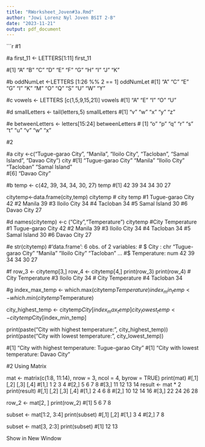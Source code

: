 ```yaml
---
title: "RWorksheet_Joven#3a.Rmd"
author: "Jowi Lorenz Nyl Joven BSIT 2-B"
date: "2023-11-21"
output: pdf_document
---
```

```r
#1

#a
first_11 <- LETTERS[1:11]
first_11

 #[1] "A" "B" "C" "D" "E" "F" "G" "H" "I" "J" "K"

#b
oddNumLet <-LETTERS [1:26 %% 2 == 1]
oddNumLet
 #[1] "A" "C" "E" "G" "I" "K" "M" "O" "Q" "S" "U" "W" "Y"

#c
vowels <- LETTERS [c(1,5,9,15,21)]
vowels
#[1] "A" "E" "I" "O" "U"

#d
smallLetters <- tail(letters,5)
smallLetters
#[1] "v" "w" "x" "y" "z"

#e
betweenLetters <- letters[15:24]
betweenLetters
# [1] "o" "p" "q" "r" "s" "t" "u" "v" "w" "x"

#2

#a
city <-c("Tugue-garao City", "Manila", "Iloilo City", "Tacloban", "Samal Island", "Davao City")
city
#[1] "Tugue-garao City" "Manila"           "Iloilo City"      "Tacloban"         "Samal Island"    
#[6] "Davao City" 

#b
temp <- c(42, 39, 34, 34, 30, 27)
temp
#[1] 42 39 34 34 30 27

citytemp<-data.frame(city,temp)
citytemp
 #               city temp
#1 Tugue-garao City   42
#2           Manila   39
#3      Iloilo City   34
#4         Tacloban   34
#5     Samal Island   30
#6       Davao City   27

#d
names(citytemp) <-c ("City","Temperature")
citytemp
  #City Temperature
  #1 Tugue-garao City          42
  #2           Manila          39
  #3      Iloilo City          34
  #4         Tacloban          34
  #5     Samal Island          30
  #6       Davao City          27

#e
str(citytemp)
#'data.frame':	6 obs. of  2 variables:
 # $ City       : chr  "Tugue-garao City" "Manila" "Iloilo City" "Tacloban" ...
#$ Temperature: num  42 39 34 34 30 27

#f
row_3 <- citytemp[3,]
row_4 <- citytemp[4,]
print(row_3)
print(row_4)
#           City    Temperature
#3   Iloilo City    34
#           City    Temperature
#4      Tacloban    34

#g
index_max_temp <- which.max(citytemp$Temperature)
index_min_temp <- which.min(citytemp$Temperature)

city_highest_temp <- citytemp$City[index_max_temp]
city_lowest_temp <- citytemp$City[index_min_temp]

print(paste("City with highest temperature:", city_highest_temp))
print(paste("City with lowest temperature:", city_lowest_temp))

#[1] "City with highest temperature: Tugue-garao City"
#[1] "City with lowest temperature: Davao City"


#2 Using Matrix 

mat <- matrix(c(1:8, 11:14), nrow = 3, ncol = 4, byrow = TRUE)
print(mat)
#[,1] [,2] [,3] [,4]
#[1,]    1    2    3    4
#[2,]    5    6    7    8
#[3,]   11   12   13   14
result <- mat * 2
print(result)
#[,1] [,2] [,3] [,4]
#[1,]    2    4    6    8
#[2,]   10   12   14   16
#[3,]   22   24   26   28

row_2 <- mat[2, ]
print(row_2)
#[1] 5 6 7 8

subset <- mat[1:2, 3:4]
print(subset)
#[,1] [,2]
#[1,]    3    4
#[2,]    7    8

subset <- mat[3, 2:3]
print(subset)
#[1] 12 13




Show in New Window

